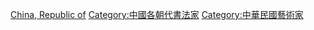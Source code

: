 [[Category:各國書法家|China, Republic of]]
[[Category:中國各朝代書法家|Category:中國各朝代書法家]]
[[Category:中華民國藝術家|Category:中華民國藝術家]]